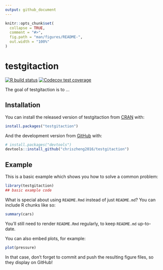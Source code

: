 ```yaml
---
output: github_document
---
```


<!-- README.md is generated from README.Rmd. Please edit that file -->

```r
knitr::opts_chunk$set(
  collapse = TRUE,
  comment = "#>",
  fig.path = "man/figures/README-",
  out.width = "100%"
)
```

# testgitaction

<!-- badges: start -->
[![R build status](https://github.com/chriszheng2016/testgitaction/workflows/R-CMD-check/badge.svg)](https://github.com/chriszheng2016/testgitaction/actions)
[![Codecov test coverage](https://codecov.io/gh/chriszheng2016/testgitaction/branch/master/graph/badge.svg)](https://codecov.io/gh/chriszheng2016/testgitaction?branch=master)
<!-- badges: end -->

The goal of testgitaction is to ...

## Installation

You can install the released version of testgitaction from [CRAN](https://CRAN.R-project.org) with:

``` r
install.packages("testgitaction")
```

And the development version from [GitHub](https://github.com/) with:

``` r
# install.packages("devtools")
devtools::install_github("chriszheng2016/testgitaction")
```
## Example

This is a basic example which shows you how to solve a common problem:

```r
library(testgitaction)
## basic example code
```

What is special about using `README.Rmd` instead of just `README.md`? You can include R chunks like so:

```r
summary(cars)
```

You'll still need to render `README.Rmd` regularly, to keep `README.md` up-to-date.

You can also embed plots, for example:

```r
plot(pressure)
```

In that case, don't forget to commit and push the resulting figure files, so they display on GitHub!
